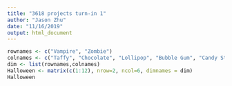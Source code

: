 ```yaml
---
title: "3618 projects turn-in 1"
author: "Jason Zhu"
date: "11/16/2019"
output: html_document
---
```


```r
rownames <- c("Vampire", "Zombie")
colnames <- c("Taffy", "Chocolate", "Lollipop", "Bubble Gum", "Candy Stick", "Gummy")
dim <- list(rownames,colnames)
Halloween <- matrix(c(1:12), nrow=2, ncol=6, dimnames = dim)
Halloween
```

